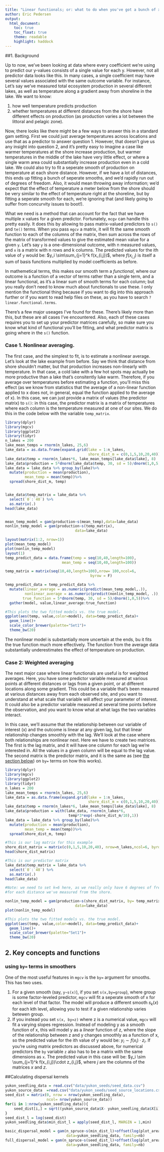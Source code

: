 ```yaml
---
title: "Linear functionals; or: what to do when you've got a bunch of x-values and only one y"
author: Eric Pedersen
output:
  html_document:
    toc: true
    toc_float: true
    theme: readable
    highlight: haddock
---
```


##1. Background

Up to now, we've been looking at data where every coefficient we're using to 
predict our y-values consists of a single value for each y. However, not all 
predictor data looks like this. In many cases, a single coefficient may have 
several values associated with the same outcome variable. For instance, Let's
say we've measured total ecosystem production in several different lakes, as
well as temperature along a gradient away from shoreline in the lake. We want to know:

1. how well temperature predicts production
2. whether temperatures at different distances from the shore have different effects on
production (as production varies a lot between the littoral and pelagic zone).

Now, there looks like there might be a few ways to answer this in a standard gam
setting. First we could just average temperatures across locations and use that 
as a predictor to answer question 1. However, that doesn't give us any insight 
into question 2, and it's pretty easy to imagine a case like warmer temperatures
at the shore increase production, but warmer temperatures in the middle of the 
lake have very little effect, or where a single warm area could substantially
increase production even in a cold lake. We could also try to fit a seperate
smooth of production on temperature at each shore distance. However, if we have
a lot of distances, this ends up fitting a bunch of seperate smooths, and we'd
rapidly run out of degrees of freedom. Also, it would mean throwing away
information; we'd expect that the effect of temperature a meter below from the
shore should be very similar to the effect of temperature right at the
shoreline, but by fitting a seperate smooth for each, we're ignoring that (and
likely going to suffer from concurvity issues to boot!).

What we need is a method that can account for the fact that we have multiple x 
values for a given predictor. Fortunately, `mcgv` can handle this pretty easily.
It does this by allowing to pass matrix-valued predictors to `s()` and `te()` 
terms. When you pass `mgcv` a matrix, it will fit the same smooth function to 
each of the columns of the matrix, then sum across the rows of the matrix of
transformed values to give the estimated mean value for a given `y`. Let's say
`y` is a one-dimensional outcome, with n measured values, and `x` is a matrix
with n rows and k columns. The predicted values for the ith value of `y` would
be: $y_i \sim\sum_{j=1}^k f(x_{i,j})$, where $f(x_{i,j})$ is itself a sum of
basis functions multiplied by model coefficients as before.

In mathemetical terms, this makes our smooth term a *functional*, where our
outcome is a function of a vector of terms rather than a single term, and a
linear functional, as it's a linear sum of smooth terms for each column; but you
really don't need to know much about functionals to use these. I only mention
the functional thing because if you want to dig into this approach further or if
you want to read help files on these, as you have to search
`?linear.functional.terms`.

There's a few major useages I've found for these. There's likely more than this,
but these are all cases I've encountered. Also, each of these cases requires you
to set up your predictor matrices carefully, so make sure you know what kind of
functional you'll be fitting, and what predictor matrix is going where in the `s()`
function.

### Case 1. Nonlinear averaging. 
The first case, and the simplest to fit, is to estimate 
a nonlinear average. Let's look at the lake example from before. Say we think 
that distance from shore shouldn't matter, but that production increases
non-linearly with temperature. In that case, a cold lake with a few hot spots
may actually be more productive than a lake that's consitently luke warm.
Therefore, if you average over temperatures before estimating a function, you'll 
miss this effect (as we know from statistics that the average of a non-linear
function applied to x does not, in general, equal the function applied to the
average of x). In this case, we can just provide a matrix of values (the predictor matrix) to `s()`: in this case, the predictor matrix is a matrix of temperatures where each column is the temperature measured at one of our sites. 
We do this in the code below with the variable `temp_matrix`. 


```r
library(dplyr)
library(mgcv)
library(ggplot2)
library(tidyr)
n_lakes = 200
lake_mean_temps = rnorm(n_lakes, 25,6)
lake_data = as.data.frame(expand.grid(lake = 1:n_lakes,
                                      shore_dist_m = c(0,1,5,10,20,40)))
lake_data$temp = rnorm(n_lakes*6, lake_mean_temps[lake_data$lake], 8)
lake_data$production = 5*dnorm(lake_data$temp, 30, sd = 5)/dnorm(1,0,5)+rnorm(n_lakes*6, 0, 1)
lake_data = lake_data %>% group_by(lake)%>%
  mutate(production = mean(production),
         mean_temp = mean(temp))%>%
  spread(shore_dist_m, temp)


lake_data$temp_matrix = lake_data %>% 
  select(`0`:`40`) %>%
  as.matrix(.)
head(lake_data)


mean_temp_model = gam(production~s(mean_temp),data=lake_data)
nonlin_temp_model = gam(production~s(temp_matrix),
                                data=lake_data)

layout(matrix(1:2, nrow=1))
plot(mean_temp_model)
plot(nonlin_temp_model)
layout(1)
temp_predict_data = data.frame(temp = seq(10,40,length=100),
                          mean_temp = seq(10,40,length=100))

temp_matrix = matrix(seq(10,40,length=100),nrow= 100,ncol=6,
                                       byrow = F) 

temp_predict_data = temp_predict_data %>%
  mutate(linear_average = as.numeric(predict(mean_temp_model,.)),
         nonlinear_average = as.numeric(predict(nonlin_temp_model, .)),
        true_function = 5*dnorm(temp, 30, sd = 5)/dnorm(1,0,5))%>%
  gather(model, value,linear_average:true_function)

#This plots the two fitted models vs. the true model.
ggplot(aes(temp, value,color=model), data=temp_predict_data)+
  geom_line()+
  scale_color_brewer(palette="Set1")+
  theme_bw(20)
```

The nonlinear model is substantially more uncertain at the ends,
bu it fits the true function much more effectively. The function from 
the average data substantially underestimates the effect of temperature on 
production.

### Case 2: Weighted averaging
The next major case where linear functionals are useful is for weighted 
averages. Here, you have some predictor variable measured at various points at
different distances or lags from a given point, or at different locations along
some gradient. This could be a variable that's been meaured at various distances
away from each observed site, and you want to understand at what scale that
variable will affect your parameter of interest. It could also be a predictor
variable measured at several time points before the observation, and you want to
know what at what lags the two variables interact.

In this case, we'll assume that the relationship between our variable of 
interest (x) and the outcome is linear at any given lag, but that linear
relationship changes smoothly with the lag. We'll look at the case where both
relationships are nonlinear next. Here we have to create two matrices. The first
is the lag matrix, and it will have one column for each lag we're interested in. 
All the values in a given column will be equal to the lag value.
The second matrix is the predictor matrix, and it is the same as (see [the section below](#by_var)) on `by=` terms on how this works).


```r
library(dplyr)
library(mgcv)
library(ggplot2)
library(tidyr)
n_lakes = 200
lake_mean_temps = rnorm(n_lakes, 25,6)
lake_data = as.data.frame(expand.grid(lake = 1:n_lakes,
                                      shore_dist_m = c(0,1,5,10,20,40)))
lake_data$temp = rnorm(n_lakes*6, lake_mean_temps[lake_data$lake], 8)
lake_data$production = with(lake_data, rnorm(n_lakes*6, 
                             temp*3*exp(-shore_dist_m/10),1))
lake_data = lake_data %>% group_by(lake)%>%
  mutate(production = mean(production),
         mean_temp = mean(temp))%>%
  spread(shore_dist_m, temp)

#This is our lag matrix for this example
shore_dist_matrix = matrix(c(0,1,5,10,20,40), nrow=n_lakes,ncol=6, byrow = T)
head(shore_dist_matrix)

#This is our predictor matrix
lake_data$temp_matrix = lake_data %>% 
  select(`0`:`40`) %>%
  as.matrix(.)
head(lake_data)

#Note: we need to set k=6 here, as we really only have 6 degrees of freedom (one
#for each distance we've measured from the shore.

nonlin_temp_model = gam(production~s(shore_dist_matrix, by= temp_matrix,k=6),
                                data=lake_data)
plot(nonlin_temp_model)

#This plots the two fitted models vs. the true model.
ggplot(aes(temp, value,color=model), data=temp_predict_data)+
  geom_line()+
  scale_color_brewer(palette="Set1")+
  theme_bw(20)
```

## 2. Key concepts and functions

### using `by=` terms in smoothers {#by_var}
One of the most useful features in `mgcv` is the `by=` argument for smooths. 
This has two uses. 

1. For a given smooth (say, `y~s(x)`), if you set `s(x,by=group`), where group
is some factor-leveled predictor, `mgcv` will fit a seperate smooth of x for
each level of that factor. The model will produce a different smooth $s_k(x)$
for each kth level, allowing you to test if a given relationship varies betewen
group. 
2. If you instead you set `s(x, by=z)` where z is a numerical value, `mgcv` will
fit a varying slopes regression. Instead of modeling y as a smooth function of
x, this will model y as a *linear* function of z, where the slope of the
relationship between z and y changes smoothly as a function of x, so the 
predicted value for the ith value of y would be:  $y_i \sim  f(x_i) \cdot z_i$. 
If you're using matrix predictors as discussed above, for numerical predictors 
the `by` variable `z` also has to be a matrix with the same dimensions as `x`. 
The predicted value in this case will be: $y_i \sim  \sum_{j=1}^k f(x_{i,j})\cdot z_{i,j}$, where $j$ are the columns of the matrices $x$ and $z$.


##Calculating dispersal kernels

```r
yukon_seedling_data = read.csv("data/yukon_seeds/seed_data.csv")
yukon_source_data  =read.csv("data/yukon_seeds/seed_source_locations.csv")
seed_dist = matrix(0, nrow = nrow(yukon_seedling_data), 
                   ncol= nrow(yukon_source_data))
for(i in 1:nrow(yukon_seedling_data)){
    seed_dist[i,] = sqrt((yukon_source_data$X- yukon_seedling_data$X[i])^2 + (yukon_source_data$Y- yukon_seedling_data$Y[i])^2)
}
seed_dist_l = log(seed_dist)
yukon_seedling_data$min_dist_l = apply(seed_dist_l, MARGIN = 1,min)

basic_dispersal_model = gam(n_spruce~s(min_dist_l)+offset(log(plot_area_m2)),
                            data=yukon_seedling_data, family=nb)
full_dispersal_model = gam(n_spruce~s(seed_dist_l)+offset(log(plot_area_m2)),
                            data=yukon_seedling_data, family=nb)
```

